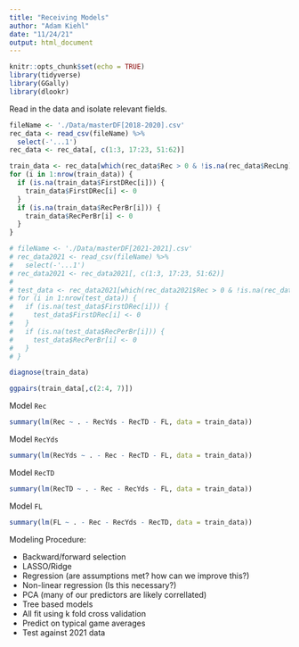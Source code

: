 ```yaml
---
title: "Receiving Models"
author: "Adam Kiehl"
date: "11/24/21"
output: html_document
---
```


```r
knitr::opts_chunk$set(echo = TRUE)
library(tidyverse)
library(GGally)
library(dlookr)
```

Read in the data and isolate relevant fields.
```r
fileName <- './Data/masterDF[2018-2020].csv'
rec_data <- read_csv(fileName) %>%
  select(-'...1')
rec_data <- rec_data[, c(1:3, 17:23, 51:62)]

train_data <- rec_data[which(rec_data$Rec > 0 & !is.na(rec_data$RecLng)), -c(1:3)]
for (i in 1:nrow(train_data)) {
  if (is.na(train_data$FirstDRec[i])) {
    train_data$FirstDRec[i] <- 0
  }
  if (is.na(train_data$RecPerBr[i])) {
    train_data$RecPerBr[i] <- 0
  }
}

# fileName <- './Data/masterDF[2021-2021].csv'
# rec_data2021 <- read_csv(fileName) %>%
#   select(-'...1')
# rec_data2021 <- rec_data2021[, c(1:3, 17:23, 51:62)]
# 
# test_data <- rec_data2021[which(rec_data2021$Rec > 0 & !is.na(rec_data2021$RecLng)), -c(1:3)]
# for (i in 1:nrow(test_data)) {
#   if (is.na(test_data$FirstDRec[i])) {
#     test_data$FirstDRec[i] <- 0
#   }
#   if (is.na(test_data$RecPerBr[i])) {
#     test_data$RecPerBr[i] <- 0
#   }
# }
```

```r
diagnose(train_data)
```

```r
ggpairs(train_data[,c(2:4, 7)])
```

Model `Rec`
```r
summary(lm(Rec ~ . - RecYds - RecTD - FL, data = train_data))
```

Model `RecYds`
```r
summary(lm(RecYds ~ . - Rec - RecTD - FL, data = train_data))
```

Model `RecTD`
```r
summary(lm(RecTD ~ . - Rec - RecYds - FL, data = train_data))
```

Model `FL`
```r
summary(lm(FL ~ . - Rec - RecYds - RecTD, data = train_data))
```

Modeling Procedure:

- Backward/forward selection
- LASSO/Ridge
- Regression (are assumptions met? how can we improve this?)
- Non-linear regression (Is this necessary?)
- PCA (many of our predictors are likely correllated)
- Tree based models
- All fit using k fold cross validation
- Predict on typical game averages
- Test against 2021 data







